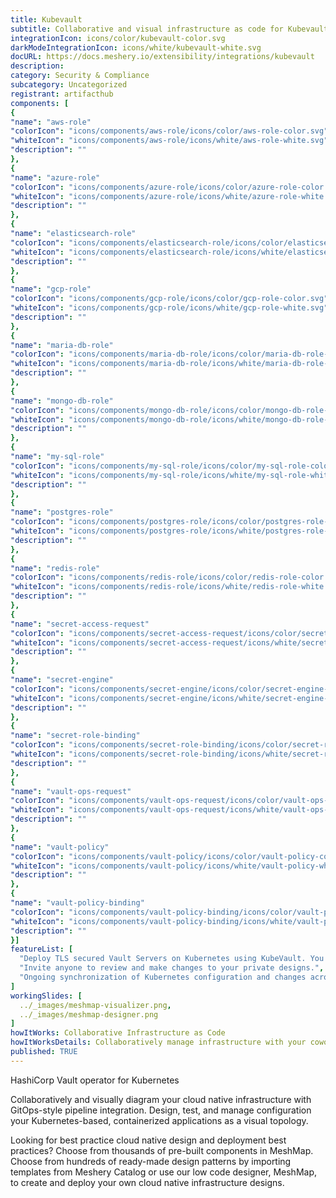 ```yaml
---
title: Kubevault
subtitle: Collaborative and visual infrastructure as code for Kubevault
integrationIcon: icons/color/kubevault-color.svg
darkModeIntegrationIcon: icons/white/kubevault-white.svg
docURL: https://docs.meshery.io/extensibility/integrations/kubevault
description: 
category: Security & Compliance
subcategory: Uncategorized
registrant: artifacthub
components: [
{
"name": "aws-role"
"colorIcon": "icons/components/aws-role/icons/color/aws-role-color.svg"
"whiteIcon": "icons/components/aws-role/icons/white/aws-role-white.svg"
"description": ""
},
{
"name": "azure-role"
"colorIcon": "icons/components/azure-role/icons/color/azure-role-color.svg"
"whiteIcon": "icons/components/azure-role/icons/white/azure-role-white.svg"
"description": ""
},
{
"name": "elasticsearch-role"
"colorIcon": "icons/components/elasticsearch-role/icons/color/elasticsearch-role-color.svg"
"whiteIcon": "icons/components/elasticsearch-role/icons/white/elasticsearch-role-white.svg"
"description": ""
},
{
"name": "gcp-role"
"colorIcon": "icons/components/gcp-role/icons/color/gcp-role-color.svg"
"whiteIcon": "icons/components/gcp-role/icons/white/gcp-role-white.svg"
"description": ""
},
{
"name": "maria-db-role"
"colorIcon": "icons/components/maria-db-role/icons/color/maria-db-role-color.svg"
"whiteIcon": "icons/components/maria-db-role/icons/white/maria-db-role-white.svg"
"description": ""
},
{
"name": "mongo-db-role"
"colorIcon": "icons/components/mongo-db-role/icons/color/mongo-db-role-color.svg"
"whiteIcon": "icons/components/mongo-db-role/icons/white/mongo-db-role-white.svg"
"description": ""
},
{
"name": "my-sql-role"
"colorIcon": "icons/components/my-sql-role/icons/color/my-sql-role-color.svg"
"whiteIcon": "icons/components/my-sql-role/icons/white/my-sql-role-white.svg"
"description": ""
},
{
"name": "postgres-role"
"colorIcon": "icons/components/postgres-role/icons/color/postgres-role-color.svg"
"whiteIcon": "icons/components/postgres-role/icons/white/postgres-role-white.svg"
"description": ""
},
{
"name": "redis-role"
"colorIcon": "icons/components/redis-role/icons/color/redis-role-color.svg"
"whiteIcon": "icons/components/redis-role/icons/white/redis-role-white.svg"
"description": ""
},
{
"name": "secret-access-request"
"colorIcon": "icons/components/secret-access-request/icons/color/secret-access-request-color.svg"
"whiteIcon": "icons/components/secret-access-request/icons/white/secret-access-request-white.svg"
"description": ""
},
{
"name": "secret-engine"
"colorIcon": "icons/components/secret-engine/icons/color/secret-engine-color.svg"
"whiteIcon": "icons/components/secret-engine/icons/white/secret-engine-white.svg"
"description": ""
},
{
"name": "secret-role-binding"
"colorIcon": "icons/components/secret-role-binding/icons/color/secret-role-binding-color.svg"
"whiteIcon": "icons/components/secret-role-binding/icons/white/secret-role-binding-white.svg"
"description": ""
},
{
"name": "vault-ops-request"
"colorIcon": "icons/components/vault-ops-request/icons/color/vault-ops-request-color.svg"
"whiteIcon": "icons/components/vault-ops-request/icons/white/vault-ops-request-white.svg"
"description": ""
},
{
"name": "vault-policy"
"colorIcon": "icons/components/vault-policy/icons/color/vault-policy-color.svg"
"whiteIcon": "icons/components/vault-policy/icons/white/vault-policy-white.svg"
"description": ""
},
{
"name": "vault-policy-binding"
"colorIcon": "icons/components/vault-policy-binding/icons/color/vault-policy-binding-color.svg"
"whiteIcon": "icons/components/vault-policy-binding/icons/white/vault-policy-binding-white.svg"
"description": ""
}]
featureList: [
  "Deploy TLS secured Vault Servers on Kubernetes using KubeVault. You can use cert-manager to manage VaultServer TLS or you can manage TLS with self-signed.",
  "Invite anyone to review and make changes to your private designs.",
  "Ongoing synchronization of Kubernetes configuration and changes across any number of clusters."
]
workingSlides: [
  ../_images/meshmap-visualizer.png,
  ../_images/meshmap-designer.png
]
howItWorks: Collaborative Infrastructure as Code
howItWorksDetails: Collaboratively manage infrastructure with your coworkers synchronously sharing the same designs.
published: TRUE
---
```

<p>
HashiCorp Vault operator for Kubernetes
</p>
<p>
    Collaboratively and visually diagram your cloud native infrastructure with GitOps-style pipeline integration. Design, test, and manage configuration your Kubernetes-based, containerized applications as a visual topology.
</p>
<p>
    Looking for best practice cloud native design and deployment best practices? Choose from thousands of pre-built components in MeshMap. Choose from hundreds of ready-made design patterns by importing templates from Meshery Catalog or use our low code designer, MeshMap, to create and deploy your own cloud native infrastructure designs.
</p>
